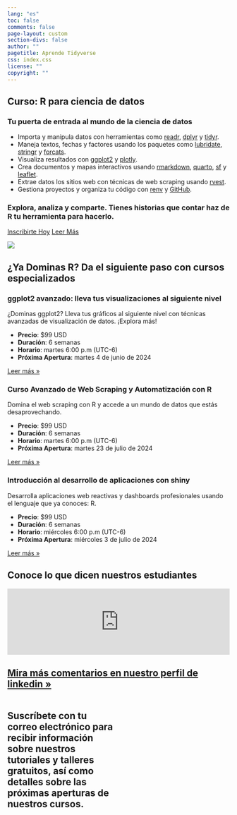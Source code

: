 ```yaml
---
lang: "es"
toc: false
comments: false
page-layout: custom
section-divs: false
author: ""
pagetitle: Aprende Tidyverse
css: index.css
license: ""
copyright: ""
---
```


::: hero-banner
::: content-block
::: hero-text
# Curso: R para ciencia de datos

### Tu puerta de entrada al mundo de la ciencia de datos

-   Importa y manipula datos con herramientas como [readr](https://readr.tidyverse.org), [dplyr](https://dplyr.tidyverse.org) y [tidyr](https://tidyr.tidyverse.org).
-   Maneja textos, fechas y factores usando los paquetes como [lubridate](https://lubridate.tidyverse.org), [stringr](https://stringr.tidyverse.org) y [forcats](https://forcats.tidyverse.org).
-   Visualiza resultados con [ggplot2](https://ggplot2.tidyverse.org) y [plotly](https://plotly.com).
-   Crea documentos y mapas interactivos usando [rmarkdown](https://rmarkdown.rstudio.com), [quarto](https://quarto.org), [sf](https://r-spatial.github.io/sf/) y [leaflet](https://rstudio.github.io/leaflet/).
-   Extrae datos los sitios web con técnicas de web scraping usando [rvest](https://rvest.tidyverse.org).
-   Gestiona proyectos y organiza tu código con [renv](https://rstudio.github.io/renv/articles/renv.html) y [GitHub](https://github.com).

### Explora, analiza y comparte. Tienes historias que contar haz de R tu herramienta para hacerlo.

::: hero-buttons
[Inscribirte Hoy](https://tally.so/r/m67aKo){.btn-action-primary .btn-action .btn .btn-success .btn-lg role="button"} [Leer Más](courses/r4ds.qmd){#btn-guide .btn-action .btn .btn-info .btn-lg role="button"}
:::
:::


::: hero-animation
![](images/rstudio-desktop-screen.png)
:::
:::
:::




::: content-block
## ¿Ya Dominas R? Da el siguiente paso con cursos especializados

::: features
::: feature
### ggplot2 avanzado: lleva tus visualizaciones al siguiente nivel

¿Dominas ggplot2? Lleva tus gráficos al siguiente nivel con técnicas avanzadas de visualización de datos. ¡Explora más!

-   **Precio**: \$99 USD
-   **Duración**: 6 semanas
-   **Horario**: martes 6:00 p.m (UTC-6)
-   **Próxima Apertura**: martes 4 de junio de 2024

::: learn-more
[Leer más »](courses/avz_ggplot2.qmd)
:::
:::

::: feature
### Curso Avanzado de Web Scraping y Automatización con R

Domina el web scraping con R y accede a un mundo de datos que estás desaprovechando.

-   **Precio**: \$99 USD
-   **Duración**: 6 semanas
-   **Horario**: martes 6:00 p.m (UTC-6)
-   **Próxima Apertura**: martes 23 de julio de 2024

::: learn-more
[Leer más »](courses/web_scraping.qmd)
:::
:::

::: feature
### Introducción al desarrollo de aplicaciones con shiny

Desarrolla aplicaciones web reactivas y dashboards profesionales usando el lenguaje que ya conoces: R.

-   **Precio**: \$99 USD
-   **Duración**: 6 semanas
-   **Horario**: miércoles 6:00 p.m (UTC-6)
-   **Próxima Apertura**: miércoles 3 de julio de 2024

::: learn-more
[Leer más »](/courses/intro_shiny.qmd)
:::
:::
:::
:::

::: content-block
## Conoce lo que dicen nuestros estudiantes

```{=html}
<script type="text/javascript" src="https://testimonial.to/js/iframeResizer.min.js"></script>
```
<iframe id="testimonialto-carousel-r-para-ciencia-de-datos-tag-all-light" src="https://embed-v2.testimonial.to/carousel/all/r-para-ciencia-de-datos?theme=light&amp;autoplay=off&amp;showmore=off&amp;one-row=off&amp;hideSource&amp;same-height=off&amp;tag=all&amp;arrowColor=9BA9B4" frameborder="0" scrolling="no" width="100%">

</iframe>

```{=html}
<script type="text/javascript">iFrameResize({log: false, checkOrigin: false}, '#testimonialto-carousel-r-para-ciencia-de-datos-tag-all-light');</script>
```
::: learn-more
## [Mira más comentarios en nuestro perfil de linkedin »](https://www.linkedin.com/in/carlos-aguero-cr/details/recommendations)
:::
:::

::: email
::: columns
::: {.column width="50%"}
## Suscríbete con tu correo electrónico para recibir información sobre nuestros tutoriales y talleres gratuitos, así como detalles sobre las próximas aperturas de nuestros cursos.
:::

::: {.column width="50%"}
<iframe data-tally-src="https://tally.so/embed/wd67kV?alignLeft=1&amp;hideTitle=1&amp;transparentBackground=1&amp;dynamicHeight=1" loading="lazy" width="100%" height="177" frameborder="0" marginheight="0" marginwidth="0" title="Recibe más información">

</iframe>

```{=html}
<script>var d=document,w="https://tally.so/widgets/embed.js",v=function(){"undefined"!=typeof Tally?Tally.loadEmbeds():d.querySelectorAll("iframe[data-tally-src]:not([src])").forEach((function(e){e.src=e.dataset.tallySrc}))};if("undefined"!=typeof Tally)v();else if(d.querySelector('script[src="'+w+'"]')==null){var s=d.createElement("script");s.src=w,s.onload=v,s.onerror=v,d.body.appendChild(s);}</script>
```
:::
:::
:::
